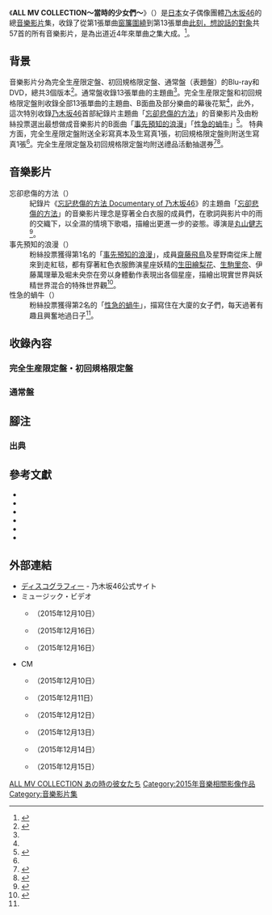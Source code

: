 {{Infobox Album
| Name           = ALL MV COLLECTION〜當時的少女們〜
| Type           = video
| Artist         = [[乃木坂46|乃木坂46]]
| Cover          = ALL MV COLLECTION〜あの時の彼女たち〜.jpg
| Caption        = 完全生産限定豪華盤Blu-ray封面
| Released       = 2015年12月23日
| Recorded       = 
| Genre          = [[J-POP|J-POP]]
| Length         = 完全生産限定盤<br />初回規格限定盤<br />通常盤
| Label          = [[Sony_Music_Records|N46Div.]]
| Producer       = [[秋元康|秋元康]]
| Reviews        = 
| Chart position =
| Certification  = 
| Last album     = 
| This album     = 
| Next album     = 
| Misc           = 
| EAN            = 
}}
《'''ALL MV COLLECTION〜當時的少女們〜'''》（{{jpn|j='''ALL MV COLLECTION〜あの時の彼女たち〜'''|hg=オール エムヴイ コレクション あのときのかのじょたち|rm=ALL MV COLLECTION Ano toki no kanojotachi}}）是[[日本|日本]]女子偶像團體[[乃木坂46|乃木坂46]]的總[[音樂影片|音樂影片]]集，收錄了從第1張單曲[[窗簾圍繞|窗簾圍繞]]到第13張單曲[[此刻，想說話的對象|此刻，想說話的對象]]共57首的所有音樂影片，是為出道近4年來單曲之集大成。<ref name="a">{{Cite news|language=ja|script-title=ja:乃木坂46、ファン投票1・2位の新作MV公開 創作バレエで星座を表現|newspaper=ORICON STYLE|date=2015-12-17|url=http://www.oricon.co.jp/news/2064028/full/|accessdate=2015-12-17|publisher=oricon ME|archive-date=2016-02-02|archive-url=https://web.archive.org/web/20160202163000/http://www.oricon.co.jp/news/2064028/full/|dead-url=no}}</ref>。

== 背景 ==
音樂影片分為完全生産限定盤、初回規格限定盤、通常盤（表題盤）的Blu-ray和DVD，總共3個版本<ref name="b">{{Cite news|language=ja|script-title=ja:乃木坂46、初のMV集は57曲の大ボリューム! ファン投票上位曲の新MVも|newspaper=ナタリー|date=2015-11-10|url=http://natalie.mu/music/news/165600|accessdate=2015-11-10|publisher=ナターシャ|archive-date=2015-11-12|archive-url=https://web.archive.org/web/20151112030905/http://natalie.mu/music/news/165600|dead-url=no}}</ref>。通常盤收錄13張單曲的主題曲<ref name="b" />。完全生産限定盤和初回規格限定盤則收錄全部13張單曲的主題曲、B面曲及部分樂曲的幕後花絮<ref name="b" />，此外，這次特別收錄[[乃木坂46|乃木坂46]]首部紀錄片主題曲「[[此刻，想說話的對象#忘卻悲傷的方法|忘卻悲傷的方法]]」的音樂影片及由粉絲投票選出最想做成音樂影片的B面曲「[[生命如此美好#事先預知的浪漫|事先預知的浪漫]]」「[[奔馳吧！Bicycle#性急的蝸牛|性急的蝸牛]]」<ref name="c">{{Cite news|language=ja|script-title=ja:乃木坂46、初のMV集は55曲の大作に リクエスト上位曲と「悲しみの忘れ方」のMVも新録|newspaper=Real Sound|date=2015-11-10|url=https://realsound.jp/2015/11/post-5209.html|accessdate=2015-11-10|publisher=blueprint|archive-date=2015-11-12|archive-url=https://web.archive.org/web/20151112211355/http://realsound.jp/2015/11/post-5209.html|dead-url=no}}</ref>。
特典方面，完全生産限定盤附送全彩寫真本及生寫真1張，初回規格限定盤則附送生寫真1張<ref name="b" />。完全生産限定盤及初回規格限定盤均附送禮品活動抽選券<ref>{{Cite web|url=http://www.nogizaka46.com/news/2015/12/46all-mv-collectiondvdbd.php|language=ja|script-title=ja:乃木坂46『ALL MV COLLECTION〜あの時の彼女たち〜』DVD/BDの完全生産限定盤&初回仕様限定盤にプレミアム抽選応募券封入決定!|accessdate=2015-12-15|date=2015-12-15|work=乃木坂46公式サイト|publisher=乃木坂46LLC|archive-date=2015-12-16|archive-url=https://web.archive.org/web/20151216091124/http://www.nogizaka46.com/news/2015/12/46all-mv-collectiondvdbd.php|dead-url=no}}</ref><ref>{{Cite web|url=http://tower.jp/article/feature_item/2015/11/12/0702|language=ja|script-title=ja:乃木坂46 初のミュージック・ビデオ集が12月23日発売|accessdate=2015-11-12|date=2015-11-12|work=TOWER RECORDS ONLINE|publisher=タワーレコード|archive-date=2015-12-27|archive-url=https://web.archive.org/web/20151227064535/http://tower.jp/article/feature_item/2015/11/12/0702|dead-url=no}}</ref>。

== 音樂影片 ==
;忘卻悲傷的方法（{{lang|ja|悲しみの忘れ方}}）
:紀錄片《[[忘記悲傷的方法_Documentary_of_乃木坂46|忘記悲傷的方法 Documentary of 乃木坂46]]》的主題曲「[[此刻，想說話的對象#忘卻悲傷的方法|忘卻悲傷的方法]]」的音樂影片理念是穿著全白衣服的成員們，在歌詞與影片中的雨的交織下，以全濕的情境下歌唱，描繪出更進一步的姿態。導演是[[丸山健志|丸山健志]]<ref>{{Cite web|url=https://tokyopopline.com/archives/53464|language=ja|script-title=ja:乃木坂46が雨に打たれながら歌う「悲しみの忘れ方」MV公開|accessdate=2015-12-11|date=2015-12-11|work=TOKYO POP LINE|publisher=添野企画|archive-date=2015-12-13|archive-url=https://web.archive.org/web/20151213072544/http://tokyopopline.com/archives/53464|dead-url=no}}</ref>。
;事先預知的浪漫（{{lang|ja|あらかじめ語られるロマンス}}）
:粉絲投票獲得第1名的「[[生命如此美好#事先預知的浪漫|事先預知的浪漫]]」，成員[[齋藤飛鳥|齋藤飛鳥]]及星野南從床上醒來到走紅毯，都有穿著紅色衣服飾演星座妖精的[[生田繪梨花|生田繪梨花]]、[[生駒里奈|生駒里奈]]、伊藤萬理華及堀未央奈在旁以身體動作表現出各個星座，描繪出現實世界與妖精世界混合的特殊世界觀<ref>{{Cite web|url=http://thetv.jp/news_detail/69663/|language=ja|script-title=ja:乃木坂46ファンの映像化リクエスト楽曲MVが公開!|accessdate=2015-12-17|date=2015-12-17|work=Smartザテレビジョン|publisher=KADOKAWA|archive-date=2015-12-29|archive-url=https://web.archive.org/web/20151229122757/http://thetv.jp/news_detail/69663/|dead-url=no}}</ref>。
;性急的蝸牛（{{lang|ja|せっかちなかたつむり}}）
:粉絲投票獲得第2名的「[[奔馳吧！Bicycle#性急的蝸牛|性急的蝸牛]]」，描寫住在大廈的女子們，每天過著有趣且興奮地過日子<ref name="a" />。

== 收錄內容 ==
=== 完全生産限定盤・初回規格限定盤 ===
{{tracklist
| collapsed       = 
| headline        = DISC 01
| extra_column    = 導演
| total_length    = 
| all_lyrics      = 
| writing_credits = 
| lyrics_credits  = 
| music_credits   =
| title1          = 窗簾圍繞（{{lang|ja|ぐるぐるカーテン}}）
| note1           = 
| music1          =
| extra1          = 操上和美
| length1         = 4:14
| title2          = 可能想見你 〜DIRECTOR'S CUT ver.〜（{{lang|ja|会いたかったかもしれない}}）
| note2           = 
| music2          =
| extra2          = 久保茂昭
| length2         = 
| title3          = 不想失去（{{lang|ja|失いたくないから}}）
| note3           = 
| music3          =
| extra3          = 丸山健志
| length3         = 5:08
| title4          = 乃木坂之詩（{{lang|ja|乃木坂の詩}}）
| note4           = 
| music4          = 
| extra4          = 南流石
| length4         = 4:59
| title5          = 來吧Shampoo！（{{lang|ja|おいでシャンプー}}）
| note5           = 
| music5          = 
| extra5          = 高橋栄樹
| length5         = 
| title6          = 將偶然當做藉口（{{lang|ja|偶然を言い訳にして}}）
| note6           = 
| music6          = 
| extra6          = 中村太洸
| length6         = 5:07
| title7          = 水滴模様（{{lang|ja|水玉模様}}）
| note7           = 
| music7          = 
| extra7          = 丸山健志
| length7         = 5:33
| title8          = 對狼吹口哨（{{lang|ja|狼に口笛を}}）
| note8           = 
| music8          = 
| extra8          = 福居英晃
| length8         = 
| title9          = 奔馳吧！Bicycle（{{lang|ja|走れ!Bicycle}}）
| note9           = 
| music9          = 
| extra9          = 中島哲也
| length9         = 4:14
| title10         = 人為什麼奔跑？（{{lang|ja|人はなぜ走るのか?}}）
| note10          = 
| music10         = 
| extra10         = 久保茂昭
| length10        = 5:18
| title11         = 沉默的吉他（{{lang|ja|音が出ないギター}}）
| note11          = 
| music11         = 
| extra11         = 丸山健志
| length11        = 5:02
| title12         = 眼淚仍然悲傷的時候（{{lang|ja|涙がまだ悲しみだった頃}}）
| note12          = 
| music12         = 
| extra12         = 関和亮
| length12        = 4:43
| title13         = 制服模特兒（{{lang|ja|制服のマネキン}}）
| note13          = 
| music13         = 
| extra13         = 池田一真
| length13        = 4:54
| title14         = 指望遠鏡
| note14          = 
| music14         = 
| extra14         = 丸山健志
| length14        = 4:26
| title15         = 不是這裡的某處（{{lang|ja|ここじゃないどこか}}）
| note15          = 
| music15         = 
| extra15         = 岡川太郎
| length15        = 4:40
| title16         = 春天的旋律（{{lang|ja|春のメロディー}}）
| note16          = 
| music16         = 
| extra16         = 柿本ケンサク
| length16        = 5:02
| title17         = 你就是希望（{{lang|ja|君の名は希望}}）
| note17          = 
| music17         =
| extra17         = 山下敦弘
| length17        = 25:13
| title18         = 乾脆一點（{{lang|ja|シャキイズム}}）
| note18          = 
| music18         =
| extra18         = 柳沢翔
| length18        = 5:30
| title19         = 彈額頭（{{lang|ja|でこぴん}}）
| note19          = 
| music19         = 
| extra19         = 中村太洸
| length19        = 
| title20         = 13日的星期五（{{lang|ja|13日の金曜日}}）
| note20          = 
| music20         =
| extra20         = 山田篤宏
| length20        = 
| title21         = 你就是希望-DANCE&LIP ver.-
| note21          = 
| music21         = 
| extra21         = 丸山健志
| length21        = 5:46
}}
{{tracklist
| collapsed       = 
| headline        = DISC 02
| extra_column    = 導演
| total_length    = 
| all_lyrics      = 
| writing_credits = 
| lyrics_credits  = 
| music_credits   = 
| title1          = Girls' Rule（{{lang|ja|ガールズルール}}）
| note1           = 
| music1          = 
| extra1          = 柳沢翔
| length1         = 6:58
| title2          = 世界上最孤獨的Lover（{{lang|ja|世界で一番 孤独なLover}}）
| note2           = 
| music2          = 
| extra2          = 丸山健志
| length2         = 3:55
| title3          = 從其他星星而來（{{lang|ja|他の星から}}）
| note3           =
| music3          =
| extra3          = 岡川太郎
| length3         = 4:28
| title4          = 風扇機（{{lang|ja|扇風機}}）
| note4           = 
| music4          = 
| extra4          = 池田一真
| length4         = 4:20
| title5          = 髮夾（{{lang|ja|バレッタ}}）
| note5           = 
| music5          = 
| extra5          = 権八成裕
| length5         = 9:35
| title6          = 哪有這麼離譜的・・・（{{lang|ja|そんなバカな・・・}}）
| note6           = 
| music6          = 
| extra6          = 丸山健志
| length6         = 10:06
| title7          = 月亮的大小（{{lang|ja|月の大きさ}}）
| note7           = 
| music7          = 
| extra7          = 大久保拓朗
| length7         = 4:31
| title8          = 至今仍在尋找初戀之人（{{lang|ja|初恋の人を今でも}}）
| note8           = 
| music8          = 
| extra8          = 田所貴司
| length8         = 4:06
| title9          = 察覺時已是單戀（{{lang|ja|気づいたら片想い}}）
| note9           = 
| music9          = 
| extra9          = 柳沢翔
| length9         = 9:05
| title10         = 浪漫的開始（{{lang|ja|ロマンスのスタート}}）
| note10          = 
| music10         = 
| extra10         = 丸山健志
| length10        = 4:57
| title11         = 孤獨兄弟（{{lang|ja|孤独兄弟}}）
| note11          = 
| music11         = 
| extra11         = 池田一真
| length11        = 4:51
| title12         = 當出生時（{{lang|ja|生まれたままで}}）
| note12          = 
| music12         = 
| extra12         = 久保茂昭
| length12        = 6:02
| title13         = 夏天的Free&Easy（{{lang|ja|夏のFree&Easy}}）
| note13          = 
| music13         = 
| extra13         = 丸山健志
| length13        = 5:17
| title14         = 不說話的獅子（{{lang|ja|無口なライオン}}）
| note14          = 
| music14         = 
| extra14         = 湯浅弘章
| length14        = 9:38
| title15         = 在那之前的出口（{{lang|ja|その先の出口}}）
| note15          =
| music15         =
| extra15         = 中村太洸
| length15        = 4:39
| title16         = 在這裡的理由（{{lang|ja|ここにいる理由}}）
| note16          =
| music16         =
| extra16         = 近藤大介
| length16        = 4:41
| title17         = 第幾次的藍天？（{{lang|ja|何度目の青空か?}}）
| note17          = 
| music17         = 
| extra17         = 内田けんじ
| length17        = 5:54
| title18         = 當鐘聲響起!（{{lang|ja|転がった鐘を鳴らせ!}}）
| note18          = 
| music18         = 
| extra18         = 丸山健志
| length18        = 5:26
| title19         = 我、發生。（{{lang|ja|私、起きる。}}）
| note19          = 
| music19         = 
| extra19         = 柳沢翔
| length19        = 9:31
| title20         = 那一天 我隨口說了一個謊言（{{lang|ja|あの日 僕は咄嗟に嘘をついた}}）
| note20          = 
| music20         = 
| extra20         = 湯浅弘章
| length20        = 9:56
}}
{{tracklist
| collapsed       = 
| headline        = DISC 03
| extra_column    = 導演
| total_length    = 
| all_lyrics      = 
| writing_credits = 
| lyrics_credits  = 
| music_credits   = 
| title1          = 生命如此美好（{{lang|ja|命は美しい}}）
| note1           = 
| music1          = 
| extra1          = 井上強
| length1         = 5:41
| title2          = 重新站起（{{lang|ja|立ち直り中}}）
| note2           = 
| music2          = 
| extra2          = 湯浅弘章
| length2         = 10:11
| title3          = 對不起 始終…（{{lang|ja|ごめんね ずっと…}}）
| note3           = 
| music3          = 
| extra3          = 山戸結希
| length3         = 7:26
| title4          = 也許你沒有遇上我會更好吧（{{lang|ja|君は僕と会わない方がよかったのかな}}）
| note4           = 
| music4          = 
| extra4          = 山田篤宏
| length4         = 5:10
| title5          = 太陽敲敲門 -Long ver.-（{{lang|ja|太陽ノック}}）
| note5           = 
| music5          = 
| extra5          = 三石直和
| length5         = 
| title6          = 魚兒們的LOVE SONG（{{lang|ja|魚たちのLOVE SONG}}）
| note6           = 
| music6          = 
| extra6          = 中村太洸
| length6         = 5:55
| title7          = 無表情
| note7           = 
| music7          = 
| extra7          = 月田茂、山本篤彦、柴谷麻以
| length7         = 4:38
| title8          = 離別時，更喜歡你（{{lang|ja|別れ際、もっと好きになる}}）
| note8           = 
| music8          = 
| extra8          = 山岸聖太
| length8         = 7:06
| title9          = 羽毛的記憶（{{lang|ja|羽根の記憶}}）
| note9           = 
| music9          = 
| extra9          = 岡川太郎
| length9         = 6:00
| title10         = 此刻，想說話的對象（{{lang|ja|今、話したい誰かがいる}}）
| note10          = 
| music10         = 
| extra10         = 萩原健太郎
| length10        = 5:13
| title11         = POPIPAPAPA（{{lang|ja|ポピパッパパー}}）
| note11          = 
| music11         = 
| extra11         = 丸山健志
| length11        = 
| title12         = 成為大人的捷徑（{{lang|ja|大人への近道}}）
| note12          = 
| music12         = 
| extra12         = 湯浅弘章
| length12        = 
| title13         = 嫉妒的權利（{{lang|ja|嫉妬の権利}}）
| note13          = 
| music13         = 
| extra13         = 井上強
| length13        = 
| title14         = 忘卻悲傷的方法（{{lang|ja|悲しみの忘れ方}}）
| note14          = 
| music14         = 
| extra14         = 丸山健志
| length14        = 
| title15         = 事先預知的浪漫（{{lang|ja|あらかじめ語られるロマンス}}）
| note15          = 
| music15         = 
| extra15         = 
| length15        = 
| title16         = 性急的蝸牛（{{lang|ja|せっかちなかたつむり}}）
| note16          = 
| music16         = 
| extra16         = 中村太洸
| length16        = 
}}
{{tracklist
| collapsed       = 
| headline        = DISC 04
| extra_column    = 導演
| total_length    = 
| all_lyrics      = 
| writing_credits = 
| lyrics_credits  = 
| music_credits   = 
| title1          = 窗簾圍繞〜Making〜
| note1           = 
| music1          = 
| extra1          = 
| length1         = 
| title2          = 來吧Shampoo!〜Making〜
| note2           = 
| music2          = 
| extra2          = 
| length2         = 
| title3          = 奔馳吧！Bicycle〜Making〜
| note3           = 
| music3          = 
| extra3          = 
| length3         = 
| title4          = 制服模特兒〜Making〜
| note4           = 
| music4          = 
| extra4          = 
| length4         = 
| title5          = 你就是希望〜Making〜
| note5           = 
| music5          = 
| extra5          = 
| length5         = 
| title6          = Girls' Rule〜Making〜
| note6           = 
| music6          = 
| extra6          = 
| length6         = 
| title7          = 髮夾〜Making〜
| note7           = 
| music7          = 
| extra7          = 
| length7         = 
| title8          = 察覺時已是單戀〜Making〜
| note8           = 
| music8          = 
| extra8          = 
| length8         = 
| title9          = 夏天的Free&Easy〜Making〜
| note9           = 
| music9          = 
| extra9          = 
| length9         = 
| title10         = 第幾次的藍天？〜Making〜
| note10          = 
| music10         = 
| extra10         = 
| length10        = 
| title11         = 生命如此美好〜Making〜
| note11          = 
| music11         = 
| extra11         = 
| length11        = 
| title12         = 太陽敲敲門〜Making〜
| note12          = 
| music12         = 
| extra12         = 
| length12        = 
| title13         = 此刻，想說話的對象〜Making〜
| note13          = 
| music13         = 
| extra13         = 
| length13        =
| title14         = 可能想見你〜Making〜
| note14          = 
| music14         = 
| extra14         = 
| length14        = 
| title15         = 對狼吹口哨〜Making〜
| note15          = 
| music15         = 
| extra15         = 
| length15        = 
| title16         = 將偶然當做藉口〜Making〜
| note16          = 
| music16         = 
| extra16         = 
| length16        = 
| title17         = 指望遠鏡〜Making〜
| note17          = 
| music17         = 
| extra17         = 
| length17        = 
| title18         = 乾脆一點〜Making〜
| note18          = 
| music18         =
| extra18         =
| length18        = 
| title19         = 13日的星期五〜Making〜
| note19          = 
| music19         = 
| extra19         = 
| length19        = 
| title20         = 從其他星星而來〜Making〜
| note20          = 
| music20         =
| extra20         =
| length20        = 
| title21         = 哪有這麼離譜的…〜Making〜
| note21          = 
| music21         = 
| extra21         = 
| length21        = 
| title22         = 浪漫的開始〜Making〜
| note22          = 
| music22         = 
| extra22         = 
| length22        = 
| title23         = 不說話的獅子〜Making〜
| note23          = 
| music23         = 
| extra23         = 
| length23        = 
| title24         = 那一天 我隨口說了一個謊言〜Making〜
| note24          = 
| music24         = 
| extra24         = 
| length24        = 
| title25         = 對不起 始終…〜Making〜
| note25          = 
| music25         = 
| extra25         = 
| length25        = 
| title26         = 無表情〜Making〜
| note26          = 
| music26         = 
| extra26         = 
| length26        = 
| title27         = 離別時，更喜歡你〜Making〜
| note27          = 
| music27         = 
| extra27         = 
| length27        = 
| title28         = 成為大人的捷徑〜Making〜
| note28          = 
| music28         = 
| extra28         = 
| length28        = 
}}
=== 通常盤 ===
{{tracklist
| collapsed       = 
| headline        = DISC 01
| extra_column    = 導演
| total_length    = 
| all_lyrics      = 
| writing_credits = 
| lyrics_credits  = 
| music_credits   =
| title1          = 窗簾圍繞
| note1           = 
| music1          =
| extra1          = 操上和美
| length1         = 4:14
| title2          = 來吧Shampoo!
| note2           = 
| music2          =
| extra2          = 高橋栄樹
| length2         = 
| title3          = 奔馳吧！Bicycle
| note3           = 
| music3          =
| extra3          = 中島哲也
| length3         = 4:14
| title4          = 制服模特兒
| note4           = 
| music4          = 
| extra4          = 池田一真
| length4         = 4:54
| title5          = 你就是希望
| note5           = 
| music5          = 
| extra5          = 山下敦弘
| length5         = 25:13
| title6          = Girls' Rule
| note6           = 
| music6          = 
| extra6          = 柳沢翔
| length6         = 6:58
| title7          = 髮夾
| note7           = 
| music7          = 
| extra7          = 権八成裕
| length7         = 9:35
| title8          = 察覺時已是單戀
| note8           = 
| music8          = 
| extra8          = 柳沢翔
| length8         = 9:05
| title9          = 夏天的Free&Easy
| note9           = 
| music9          = 
| extra9          = 丸山健志
| length9         = 5:17
| title10         = 第幾次的藍天？
| note10          = 
| music10         = 
| extra10         = 内田けんじ
| length10        = 5:54
| title11         = 生命如此美好
| note11          = 
| music11         = 
| extra11         = 井上強
| length11        = 5:41
| title12         = 太陽敲敲門 -Long ver.-
| note12          = 
| music12         = 
| extra12         = 三石直和
| length12        = 5:20
| title13         = 此刻，想說話的對象
| note13          = 
| music13         = 
| extra13         = 萩原健太郎
| length13        = 5:13
}}

== 腳注 ==
{{Reflist}}
=== 出典 ===
{{Reflist|2}}

== 參考文獻 ==
* {{Cite book|author=乃木坂46|language=ja|script-title=ja:ALL MV COLLECTION〜あの時の彼女たち〜|edition=Blu-ray|volume=完全生産限定盤|date=2015-12-23|year=2015e|publisher=Sony Music Records|asin=B017SG3WO4|ref=harv}}
* {{Cite book|author=乃木坂46|language=ja|script-title=ja:ALL MV COLLECTION〜あの時の彼女たち〜|edition=Blu-ray|volume=初回仕様限定盤|date=2015-12-23|year=2015e|publisher=Sony Music Records|asin=B017SG3XD4|ref=harv}}
* {{Cite book|author=乃木坂46|language=ja|script-title=ja:ALL MV COLLECTION〜あの時の彼女たち〜|edition=Blu-ray|volume=通常盤|date=2015-12-23|year=2015d|publisher=Sony Music Records|asin=B017SG3Y1A|ref=harv}}
* {{Cite book|author=乃木坂46|language=ja|script-title=ja:ALL MV COLLECTION〜あの時の彼女たち〜|edition=DVD|volume=完全生産限定盤|date=2015-12-23|year=2015a|publisher=Sony Music Records|asin=B017SG3P6O|ref=harv}}
* {{Cite book|author=乃木坂46|language=ja|script-title=ja:ALL MV COLLECTION〜あの時の彼女たち〜|edition=DVD|volume=初回仕様限定盤|date=2015-12-23|year=2015b|publisher=Sony Music Records|asin=B017SG3VFY|ref=harv}}
* {{Cite book|author=乃木坂46|language=ja|script-title=ja:ALL MV COLLECTION〜あの時の彼女たち〜|edition=DVD|volume=通常盤|date=2015-12-23|year=2015c|publisher=Sony Music Records|asin=B017SG3W6W|ref=harv}}

== 外部連結 ==
* [http://www.nogizaka46.com/discography/?d=SRXL-80 ディスコグラフィー] {{Wayback|url=http://www.nogizaka46.com/discography/?d=SRXL-80 |date=20160304195410 }} - 乃木坂46公式サイト
* ミュージック・ビデオ
** {{YouTube|OjzBBUm2pG0|乃木坂46 『悲しみの忘れ方』-Short Ver.-}}（2015年12月10日）
** {{YouTube|jEZv7KWhVrU|乃木坂46 『あらかじめ語られるロマンス』-Short Ver.-}}（2015年12月16日）
** {{YouTube|fYJe1mMnlEI|乃木坂46 『せっかちなかたつむり』-Short Ver.-}}（2015年12月16日）
* CM
** {{YouTube|SbdUpIK9vxM|乃木坂46 MV Collection 中村太洸Ver.}}（2015年12月10日）
** {{YouTube|NOZ9cENJUA0|乃木坂46 MV Collection 湯浅弘章Ver.}}（2015年12月11日）
** {{YouTube|FGku7wNSFJA|乃木坂46 MV Collection 池田一真Ver.}}（2015年12月12日）
** {{YouTube|Y83MgLctvFw|乃木坂46 MV Collection 柳沢翔Ver.}}（2015年12月13日）
** {{YouTube|bfA9wWbT9eA|乃木坂46 MV Collection 岡川太郎Ver.}}（2015年12月14日）
** {{YouTube|GwdpTz9btgg|乃木坂46 MV Collection 丸山健志Ver.}}（2015年12月15日）

{{乃木坂46}}

{{DEFAULTSORT:おおるえむういこれくしよんあのときのかのしよたち}}
[[Category:乃木坂46|ALL MV COLLECTION あの時の彼女たち]]
[[Category:2015年音樂相關影像作品|Category:2015年音樂相關影像作品]]
[[Category:音樂影片集|Category:音樂影片集]]